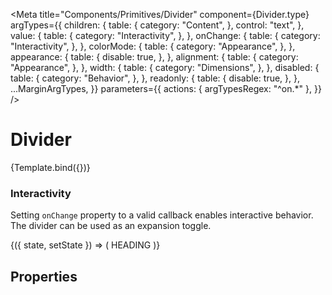 
<Meta
  title="Components/Primitives/Divider"
  component={Divider.type}
  argTypes={{
    children: {
      table: {
        category: "Content",
      },
      control: "text",
    },
    value: {
      table: {
        category: "Interactivity",
      },
    },
    onChange: {
      table: {
        category: "Interactivity",
      },
    },
    colorMode: {
      table: {
        category: "Appearance",
      },
    },
    appearance: {
      table: {
        disable: true,
      },
    },
    alignment: {
      table: {
        category: "Appearance",
      },
    },
    width: {
      table: {
        category: "Dimensions",
      },
    },
    disabled: {
      table: {
        category: "Behavior",
      },
    },
    readonly: {
      table: {
        disable: true,
      },
    },
    ...MarginArgTypes,
  }}
  parameters={{
    actions: { argTypesRegex: "^on.*" },
  }}
/>


# Divider

<Description of={Divider.type} />

<Canvas withSource="none">
  <Story name="Basic">{Template.bind({})}</Story>
</Canvas>

### Interactivity

Setting `onChange` property to a valid callback enables interactive behavior. The divider can be used as an expansion toggle.

<Canvas>
  <Story name="Interactivity">
    <StateManager initialValue={false}>
      {({ state, setState }) => (
        <Divider alignment="left" value={state} onChange={setState}>
          HEADING
        </Divider>
      )}
    </StateManager>
  </Story>
</Canvas>

## Properties

<ArgsTable story="Basic" />

